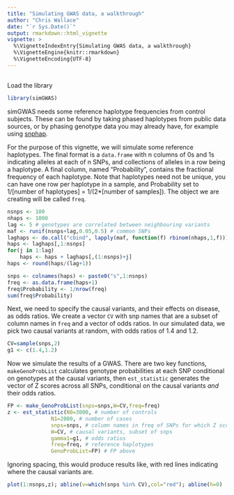 ```yaml
---
title: "Simulating GWAS data, a walkthrough"
author: "Chris Wallace"
date: "`r Sys.Date()`"
output: rmarkdown::html_vignette
vignette: >
  %\VignetteIndexEntry{Simulating GWAS data, a walkthrough}
  %\VignetteEngine{knitr::rmarkdown}
  %\VignetteEncoding{UTF-8}
---
```


<!-- Vignettes are long form documentation commonly included in packages. Because they are part of the distribution of the package, they need to be as compact as possible. The `html_vignette` output type provides a custom style sheet (and tweaks some options) to ensure that the resulting html is as small as possible. The `html_vignette` format: -->

<!-- - Never uses retina figures -->
<!-- - Has a smaller default figure size -->
<!-- - Uses a custom CSS stylesheet instead of the default Twitter Bootstrap style -->

## 

Load the library

```r
library(simGWAS)
```

simGWAS needs some reference haplotype frequencies from control subjects.  These can be found by taking phased haplotypes from public data sources, or by phasing genotype data you may already have, for example using [snphap](https://github.com/chr1swallace/snphap).

For the purpose of this vignette, we will simulate some reference haplotypes.  The final format is a `data.frame` with n columns of 0s and 1s indicating alleles at each of n SNPs, and collections of alleles in a row being a haplotype.  A final column, named "Probability", contains the fractional frequency of each haplotype.  Note that haplotypes need not be unique, you can have one row per haplotype in a sample, and Probability set to 1/[number of haplotypes] = 1/(2*[number of samples]).  The object we are creating will be called `freq`.

```r
nsnps <- 100
nhaps <- 1000
lag <- 5 # genotypes are correlated between neighbouring variants
maf <- runif(nsnps+lag,0.05,0.5) # common SNPs
laghaps <- do.call("cbind", lapply(maf, function(f) rbinom(nhaps,1,f)))
haps <- laghaps[,1:nsnps]
for(j in 1:lag) 
    haps <- haps + laghaps[,(1:nsnps)+j]
haps <- round(haps/(lag+1))

snps <- colnames(haps) <- paste0("s",1:nsnps)
freq <- as.data.frame(haps+1)
freq$Probability <- 1/nrow(freq)
sum(freq$Probability)
```

Next, we need to specify the causal variants, and their effects on disease, as odds ratios.  We create a vector `CV` with snp names that are a subset of column names in `freq` and a vector of odds ratios.  In our simulated data, we pick two causal variants at random, with odds ratios of 1.4 and 1.2.

```r
CV=sample(snps,2)
g1 <- c(1.4,1.2)
```

Now we simulate the results of a GWAS.  There are two key functions, `makeGenoProbList` calculates genotype probabilities at each SNP conditional on genotypes at the causal variants, then `est_statistic` generates the vector of Z scores across all SNPs, conditional on the causal variants *and* their odds ratios.

```r
FP <- make_GenoProbList(snps=snps,W=CV,freq=freq)
z <- est_statistic(N0=3000, # number of controls
              N1=2000, # number of cases
              snps=snps, # column names in freq of SNPs for which Z scores should be generated
              W=CV, # causal variants, subset of snps
              gamma1=g1, # odds ratios
              freq=freq, # reference haplotypes
              GenoProbList=FP) # FP above
```

Ignoring spacing, this would produce results like, with red lines indicating where the causal variants are.

```r
plot(1:nsnps,z); abline(v=which(snps %in% CV),col="red"); abline(h=0)
```
